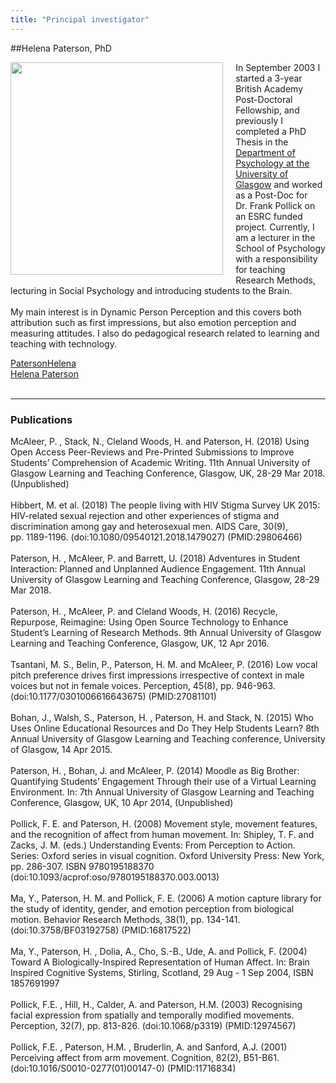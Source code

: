 ```yaml
---
title: "Principal investigator"
---
```



##Helena Paterson, PhD

<img src="images/HP.jpg" style="width:90mm; margin-right: 20px" align="left">

In September 2003 I started a 3-year British Academy Post-Doctoral Fellowship, and previously I completed a PhD Thesis in the [Department of Psychology at the University of Glasgow](https://www.gla.ac.uk/schools/psychology/) and worked as a Post-Doc for Dr. Frank Pollick on an ESRC funded project. Currently, I am a lecturer in the School of Psychology with a responsibility for teaching Research Methods, lecturing in Social Psychology and introducing students to the Brain. 
<br><br>
My main interest is in Dynamic Person Perception and this covers both attribution such as first impressions, but also emotion perception and measuring attitudes. I also do pedagogical research related to learning and teaching with technology. 

<i class="fa fa-twitter fa-lg"></i> [PatersonHelena](https://twitter.com/patersonhelena?lang=en)
<br>
<i class="fa fa-envelope"></i> <a href="mailto:helena.paterson@glasgow.ac.uk">Helena Paterson</a>
<br><br>

---

### Publications

McAleer, P. , Stack, N., Cleland Woods, H. and Paterson, H. (2018) Using Open Access Peer-Reviews and Pre-Printed Submissions to Improve Students’ Comprehension of Academic Writing. 11th Annual University of Glasgow Learning and Teaching Conference, Glasgow, UK, 28-29 Mar 2018. (Unpublished)
<br><br>
Hibbert, M. et al. (2018) The people living with HIV Stigma Survey UK 2015: HIV-related sexual rejection and other experiences of stigma and discrimination among gay and heterosexual men. AIDS Care, 30(9), pp. 1189-1196. (doi:10.1080/09540121.2018.1479027) (PMID:29806466)
<br><br>
Paterson, H. , McAleer, P. and Barrett, U. (2018) Adventures in Student Interaction: Planned and Unplanned Audience Engagement. 11th Annual University of Glasgow Learning and Teaching Conference, Glasgow, 28-29 Mar 2018.
<br><br>
Paterson, H. , McAleer, P. and Cleland Woods, H. (2016) Recycle, Repurpose, Reimagine: Using Open Source Technology to Enhance Student’s Learning of Research Methods. 9th Annual University of Glasgow Learning and Teaching Conference, Glasgow, UK, 12 Apr 2016.
<br><br>
Tsantani, M. S., Belin, P., Paterson, H. M. and McAleer, P. (2016) Low vocal pitch preference drives first impressions irrespective of context in male voices but not in female voices. Perception, 45(8), pp. 946-963. (doi:10.1177/0301006616643675) (PMID:27081101)
<br><br>
Bohan, J., Walsh, S., Paterson, H. , Paterson, H. and Stack, N. (2015) Who Uses Online Educational Resources and Do They Help Students Learn? 8th Annual University of Glasgow Learning and Teaching conference, University of Glasgow, 14 Apr 2015.
<br><br>
Paterson, H. , Bohan, J. and McAleer, P. (2014) Moodle as Big Brother: Quantifying Students’ Engagement Through their use of a Virtual Learning Environment. In: 7th Annual University of Glasgow Learning and Teaching Conference, Glasgow, UK, 10 Apr 2014, (Unpublished)
<br><br>
Pollick, F. E. and Paterson, H. (2008) Movement style, movement features, and the recognition of affect from human movement. In: Shipley, T. F. and Zacks, J. M. (eds.) Understanding Events: From Perception to Action. Series: Oxford series in visual cognition. Oxford University Press: New York, pp. 286-307. ISBN 9780195188370 (doi:10.1093/acprof:oso/9780195188370.003.0013)
<br><br>
Ma, Y., Paterson, H. M. and Pollick, F. E. (2006) A motion capture library for the study of identity, gender, and emotion perception from biological motion. Behavior Research Methods, 38(1), pp. 134-141. (doi:10.3758/BF03192758) (PMID:16817522)
<br><br>
Ma, Y., Paterson, H. , Dolia, A., Cho, S.-B., Ude, A. and Pollick, F. (2004) Toward A Biologically-Inspired Representation of Human Affect. In: Brain Inspired Cognitive Systems, Stirling, Scotland, 29 Aug - 1 Sep 2004, ISBN 1857691997
<br><br>
Pollick, F.E. , Hill, H., Calder, A. and Paterson, H.M. (2003) Recognising facial expression from spatially and temporally modified movements. Perception, 32(7), pp. 813-826. (doi:10.1068/p3319) (PMID:12974567)
<br><br>
Pollick, F.E. , Paterson, H.M. , Bruderlin, A. and Sanford, A.J. (2001) Perceiving affect from arm movement. Cognition, 82(2), B51-B61. (doi:10.1016/S0010-0277(01)00147-0) (PMID:11716834)
<br><br>